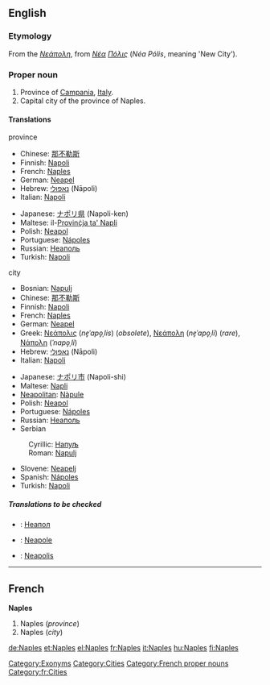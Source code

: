 ==English==
{{wikipedia}}
===Etymology===
From the {{AGr.}} ''[[Νεάπολη]]'', from ''[[Νέα]] [[Πόλις]]'' (''Néa Pólis'', meaning 'New City').

===Proper noun===
{{en-proper noun}}
# Province of [[Campania]], [[Italy]].
# Capital city of the province of Naples.

====Translations====
;province
{{top}}
*Chinese: [[那不勒斯]]
*Finnish: [[Napoli]]
*French: [[Naples#French|Naples]]
*German: [[Neapel]] {{n}}
*Hebrew: [[נאפולי]] (Nāpoli) {{f}}
*Italian: [[Napoli]]
{{mid}}
*Japanese: [[ナポリ県]] (Napoli-ken)
*Maltese: il-[[Provinċja ta' Napli]]
*Polish: [[Neapol]] {{m}}
*Portuguese: [[Nápoles]]
*Russian: [[Неаполь]] {{m}}
*Turkish: [[Napoli]]
{{bottom}}

;city
{{top}}
*Bosnian: [[Napulj#Bosnian|Napulj]] {{m}}
*Chinese: [[那不勒斯]]
*Finnish: [[Napoli]]
*French: [[Naples#French|Naples]]
*German: [[Neapel]] {{n}}
*Greek: [[Νεάπολις]] (''ne̞ˈapo̞ˌlis'') {{f}} (''obsolete''), [[Νεάπολη]] (''ne̞ˈapo̞ˌli'') {{f}} (''rare''), [[Νάπολη]] (''ˈnapo̞ˌli'') {{f}}
*Hebrew: [[נאפולי]] (Nāpoli) {{f}}
*Italian: [[Napoli]] {{f}}
{{mid}}
*Japanese: [[ナポリ市]] (Napoli-shi)
*Maltese: [[Napli]]
*[[Neapolitan]]: [[Nàpule]]
*Polish: [[Neapol]] {{m}}
*Portuguese: [[Nápoles]]
*Russian: [[Неаполь]] {{m}}
*Serbian
:Cyrillic: [[Напуљ#Serbian|Напуљ]] {{m}}
:Roman: [[Napulj#Serbian|Napulj]] {{m}}
*Slovene: [[Neapelj]] {{m}}
*Spanish: [[Nápoles]]
*Turkish: [[Napoli]]
{{bottom}}

=====Translations to be checked=====
<!--Remove this section once all of the translations below have been moved into the tables above.-->
{{checktrans}}
*{{ttbc|Bulgarian}}: [[Неапол]]
*{{ttbc|Interlingua}}: [[Neapole]]
*{{ttbc|Latin}}: [[Neapolis]]

[[Category:Exonyms]]
[[Category:Cities]]

----

==French==
'''Naples'''

# Naples (''province'')
# Naples (''city'')

[[Category:French proper nouns]]
[[Category:fr:Cities]]

[[de:Naples]]
[[et:Naples]]
[[el:Naples]]
[[fr:Naples]]
[[it:Naples]]
[[hu:Naples]]
[[fi:Naples]]